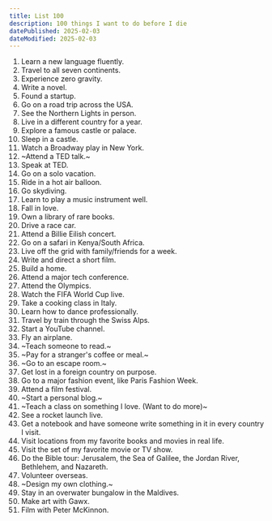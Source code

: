 ```yaml
---
title: List 100
description: 100 things I want to do before I die
datePublished: 2025-02-03
dateModified: 2025-02-03
---
```


1. Learn a new language fluently.
1. Travel to all seven continents.
1. Experience zero gravity.
1. Write a novel.
1. Found a startup.
1. Go on a road trip across the USA.
1. See the Northern Lights in person.
1. Live in a different country for a year.
1. Explore a famous castle or palace.
1. Sleep in a castle.
1. Watch a Broadway play in New York.
1. ~Attend a TED talk.~
1. Speak at TED.
1. Go on a solo vacation.
1. Ride in a hot air balloon.
1. Go skydiving.
1. Learn to play a music instrument well.
1. Fall in love.
1. Own a library of rare books.
1. Drive a race car.
1. Attend a Billie Eilish concert.
1. Go on a safari in Kenya/South Africa.
1. Live off the grid with family/friends for a week.
1. Write and direct a short film.
1. Build a home.
1. Attend a major tech conference.
1. Attend the Olympics.
1. Watch the FIFA World Cup live.
1. Take a cooking class in Italy.
1. Learn how to dance professionally.
1. Travel by train through the Swiss Alps.
1. Start a YouTube channel.
1. Fly an airplane.
1. ~Teach someone to read.~
1. ~Pay for a stranger's coffee or meal.~
1. ~Go to an escape room.~
1. Get lost in a foreign country on purpose.
1. Go to a major fashion event, like Paris Fashion Week.
1. Attend a film festival.
1. ~Start a personal blog.~
1. ~Teach a class on something I love. (Want to do more)~
1. See a rocket launch live.
1. Get a notebook and have someone write something in it in every country I visit.
1. Visit locations from my favorite books and movies in real life.
1. Visit the set of my favorite movie or TV show.
1. Do the Bible tour: Jerusalem, the Sea of Galilee, the Jordan River, Bethlehem, and Nazareth.
1. Volunteer overseas.
1. ~Design my own clothing.~
1. Stay in an overwater bungalow in the Maldives.
1. Make art with Gawx.
1. Film with Peter McKinnon.
